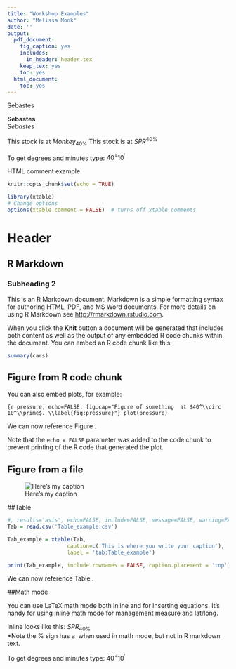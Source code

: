 ```yaml
---
title: "Workshop Examples"  
author: "Melissa Monk"
date: ''
output:
  pdf_document:
    fig_caption: yes    
    includes:
      in_header: header.tex
    keep_tex: yes
    toc: yes
  html_document:
    toc: yes
---
```


Sebastes

**Sebastes**  
_Sebastes_  

\emph{Sebastes}
\textbf{Sebastes}
\textbf{\emph{Sebastes}}

This stock is at $Monkey_{40\%}$
This stock is at $SPR^{40\%}$



To get degrees and minutes type: $40^\circ 10^\prime$   






HTML comment example
<!-- HTML comment  -->






```r
knitr::opts_chunk$set(echo = TRUE)

library(xtable)
# Change options  
options(xtable.comment = FALSE)  # turns off xtable comments
```
# Header
## R Markdown
### Subheading 2

This is an R Markdown document. Markdown is a simple formatting syntax for authoring HTML, PDF, and MS Word documents. For more details on using R Markdown see <http://rmarkdown.rstudio.com>.

When you click the **Knit** button a document will be generated that includes both content as well as the output of any embedded R code chunks within the document. You can embed an R code chunk like this:

```r
summary(cars)
```

## Figure from R code chunk

You can also embed plots, for example:

```{r pressure, echo=FALSE, fig.cap="Figure of something  at $40^\\circ 10^\\prime$. \\label{fig:pressure}"}
plot(pressure)
```

\FloatBarrier

We can now reference Figure \ref{fig:pressure}.

Note that the `echo = FALSE` parameter was added to the code chunk to prevent printing of the R code that generated the plot.


## Figure from a file

![Here's my caption \label{fig:fig_example}](RMarkdownFLow.png)


##Table

```r
#, results='asis', echo=FALSE, include=FALSE, message=FALSE, warning=FALSE
Tab = read.csv('Table_example.csv')

Tab_example = xtable(Tab, 
                   caption=c('This is where you write your caption'),
                   label = 'tab:Table_example')

print(Tab_example, include.rownames = FALSE, caption.placement = 'top')

```

We can now reference Table \ref{tab:Table_example}.

##Math mode

You can use LaTeX math mode both inline and for inserting equations. It's handy for using inline math mode for management measure and lat/long.

Inline looks like this:  $SPR_{40\%}$  
*Note the % sign has a \ when used in math mode, but not in R markdown text.

To get degrees and minutes type: $40^\circ 10^\prime$   




